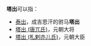 '''塔出'''可以指：
*[[泰出|泰出]]，成吉思汗的驸马'''塔出'''
*[[塔出_(唐兀氏)|塔出 (唐兀氏)]]，元朝大将
*[[塔出_(札剌亦儿氏)|塔出 (札剌亦儿氏)]]，元朝大臣

{{disambig|T|Cat=二字人名消歧义}}